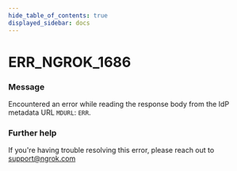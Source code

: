 ```yaml
---
hide_table_of_contents: true
displayed_sidebar: docs
---
```



# ERR_NGROK_1686

### Message

Encountered an error while reading the response body from the IdP metadata URL `MDURL`: `ERR`.

### Further help

If you're having trouble resolving this error, please reach out to [support@ngrok.com](mailto:support@ngrok.com?subject=Help%20with%20ERR_NGROK_1686)

<ErrorDetails error="err_ngrok_1686" />
